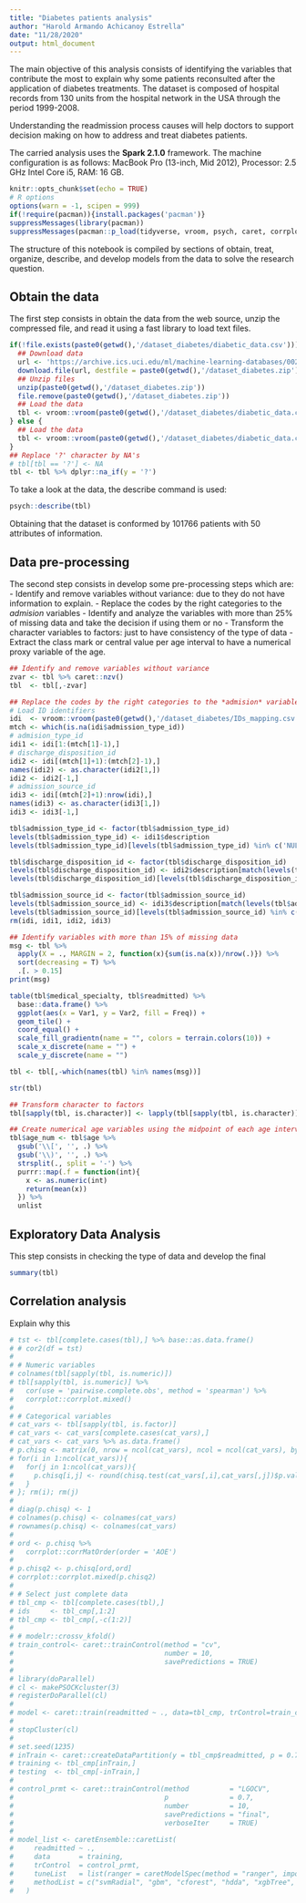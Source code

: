 ```yaml
---
title: "Diabetes patients analysis"
author: "Harold Armando Achicanoy Estrella"
date: "11/28/2020"
output: html_document
---
```


The main objective of this analysis consists of identifying the variables that contribute the most to explain why some patients reconsulted after the application of diabetes treatments. The dataset is composed of hospital records from 130 units from the hospital network in the USA through the period 1999-2008.

Understanding the readmission process causes will help doctors to support decision making on how to address and treat diabetes patients.

The carried analysis uses the **Spark 2.1.0** framework. The machine configuration is as follows: MacBook Pro (13-inch, Mid 2012), Processor: 2.5 GHz Intel Core i5, RAM: 16 GB.

```r
knitr::opts_chunk$set(echo = TRUE)
# R options
options(warn = -1, scipen = 999)
if(!require(pacman)){install.packages('pacman')}
suppressMessages(library(pacman))
suppressMessages(pacman::p_load(tidyverse, vroom, psych, caret, corrplot, fastcluster, sparklyr))
```

The structure of this notebook is compiled by sections of obtain, treat, organize, describe, and develop models from the data to solve the research question.

## Obtain the data

The first step consists in obtain the data from the web source, unzip the compressed file, and read it using a fast library to load text files.

```r
if(!file.exists(paste0(getwd(),'/dataset_diabetes/diabetic_data.csv'))){
  ## Download data
  url <- 'https://archive.ics.uci.edu/ml/machine-learning-databases/00296/dataset_diabetes.zip'
  download.file(url, destfile = paste0(getwd(),'/dataset_diabetes.zip'))
  ## Unzip files
  unzip(paste0(getwd(),'/dataset_diabetes.zip'))
  file.remove(paste0(getwd(),'/dataset_diabetes.zip'))
  ## Load the data
  tbl <- vroom::vroom(paste0(getwd(),'/dataset_diabetes/diabetic_data.csv'), delim = ',')
} else {
  ## Load the data
  tbl <- vroom::vroom(paste0(getwd(),'/dataset_diabetes/diabetic_data.csv'), delim = ',')
}
## Replace '?' character by NA's
# tbl[tbl == '?'] <- NA
tbl <- tbl %>% dplyr::na_if(y = '?')
```

To take a look at the data, the describe command is used:

```r
psych::describe(tbl)
```

Obtaining that the dataset is conformed by 101766 patients with 50 attributes of information.

## Data pre-processing

The second step consists in develop some pre-processing steps which are:
- Identify and remove variables without variance: due to they do not have information to explain.
- Replace the codes by the right categories to the *admision* variables
- Identify and analyze the variables with more than 25\% of missing data and take the decision if using them or no
- Transform the character variables to factors: just to have consistency of the type of data
- Extract the class mark or central value per age interval to have a numerical proxy variable of the age.

```r
## Identify and remove variables without variance
zvar <- tbl %>% caret::nzv()
tbl  <- tbl[,-zvar]

## Replace the codes by the right categories to the *admision* variables
# Load ID identifiers
idi  <- vroom::vroom(paste0(getwd(),'/dataset_diabetes/IDs_mapping.csv'), delim = ',')
mtch <- which(is.na(idi$admission_type_id))
# admision_type_id
idi1 <- idi[1:(mtch[1]-1),]
# discharge_disposition_id
idi2 <- idi[(mtch[1]+1):(mtch[2]-1),]
names(idi2) <- as.character(idi2[1,])
idi2 <- idi2[-1,]
# admission_source_id
idi3 <- idi[(mtch[2]+1):nrow(idi),]
names(idi3) <- as.character(idi3[1,])
idi3 <- idi3[-1,]

tbl$admission_type_id <- factor(tbl$admission_type_id)
levels(tbl$admission_type_id) <- idi1$description
levels(tbl$admission_type_id)[levels(tbl$admission_type_id) %in% c('NULL','Not Available')] <- NA

tbl$discharge_disposition_id <- factor(tbl$discharge_disposition_id)
levels(tbl$discharge_disposition_id) <- idi2$description[match(levels(tbl$discharge_disposition_id), idi2$discharge_disposition_id)]
levels(tbl$discharge_disposition_id)[levels(tbl$discharge_disposition_id) %in% c('NULL','Not Available')] <- NA

tbl$admission_source_id <- factor(tbl$admission_source_id)
levels(tbl$admission_source_id) <- idi3$description[match(levels(tbl$admission_source_id), idi3$admission_source_id)]
levels(tbl$admission_source_id)[levels(tbl$admission_source_id) %in% c('NULL','Not Available')] <- NA
rm(idi, idi1, idi2, idi3)

## Identify variables with more than 15% of missing data
msg <- tbl %>%
  apply(X = ., MARGIN = 2, function(x){sum(is.na(x))/nrow(.)}) %>%
  sort(decreasing = T) %>%
  .[. > 0.15]
print(msg)

table(tbl$medical_specialty, tbl$readmitted) %>%
  base::data.frame() %>%
  ggplot(aes(x = Var1, y = Var2, fill = Freq)) +
  geom_tile() +
  coord_equal() +
  scale_fill_gradientn(name = "", colors = terrain.colors(10)) +
  scale_x_discrete(name = "") +
  scale_y_discrete(name = "")

tbl <- tbl[,-which(names(tbl) %in% names(msg))]

str(tbl)

## Transform character to factors
tbl[sapply(tbl, is.character)] <- lapply(tbl[sapply(tbl, is.character)], as.factor)

## Create numerical age variables using the midpoint of each age interval
tbl$age_num <- tbl$age %>%
  gsub('\\[', '', .) %>%
  gsub('\\)', '', .) %>%
  strsplit(., split = '-') %>%
  purrr::map(.f = function(int){
    x <- as.numeric(int)
    return(mean(x))
  }) %>%
  unlist
```

## Exploratory Data Analysis

This step consists in checking the type of data and develop the final

```r
summary(tbl)
```

## Correlation analysis

Explain why this

```r
# tst <- tbl[complete.cases(tbl),] %>% base::as.data.frame()
# # cor2(df = tst)
# 
# # Numeric variables
# colnames(tbl[sapply(tbl, is.numeric)])
# tbl[sapply(tbl, is.numeric)] %>%
#   cor(use = 'pairwise.complete.obs', method = 'spearman') %>%
#   corrplot::corrplot.mixed()
# 
# # Categorical variables
# cat_vars <- tbl[sapply(tbl, is.factor)]
# cat_vars <- cat_vars[complete.cases(cat_vars),]
# cat_vars <- cat_vars %>% as.data.frame()
# p.chisq <- matrix(0, nrow = ncol(cat_vars), ncol = ncol(cat_vars), byrow = T)
# for(i in 1:ncol(cat_vars)){
#   for(j in 1:ncol(cat_vars)){
#     p.chisq[i,j] <- round(chisq.test(cat_vars[,i],cat_vars[,j])$p.value,3)
#   }
# }; rm(i); rm(j)
# 
# diag(p.chisq) <- 1
# colnames(p.chisq) <- colnames(cat_vars)
# rownames(p.chisq) <- colnames(cat_vars)
# 
# ord <- p.chisq %>%
#   corrplot::corrMatOrder(order = 'AOE')
# 
# p.chisq2 <- p.chisq[ord,ord]
# corrplot::corrplot.mixed(p.chisq2)
# 
# # Select just complete data
# tbl_cmp <- tbl[complete.cases(tbl),]
# ids     <- tbl_cmp[,1:2]
# tbl_cmp <- tbl_cmp[,-c(1:2)]
# 
# # modelr::crossv_kfold()
# train_control<- caret::trainControl(method = "cv",
#                                     number = 10,
#                                     savePredictions = TRUE)
# 
# library(doParallel)
# cl <- makePSOCKcluster(3)
# registerDoParallel(cl)
# 
# model <- caret::train(readmitted ~ ., data=tbl_cmp, trControl=train_control, method = "gbm")
# 
# stopCluster(cl)
# 
# set.seed(1235)
# inTrain <- caret::createDataPartition(y = tbl_cmp$readmitted, p = 0.7, list = FALSE)
# training <- tbl_cmp[inTrain,]
# testing  <- tbl_cmp[-inTrain,]
# 
# control_prmt <- caret::trainControl(method          = "LGOCV",
#                                     p               = 0.7,
#                                     number          = 10,
#                                     savePredictions = "final",
#                                     verboseIter     = TRUE)
# 
# model_list <- caretEnsemble::caretList(
#     readmitted ~ .,
#     data       = training,
#     trControl  = control_prmt,
#     tuneList   = list(ranger = caretModelSpec(method = "ranger", importance = "impurity")),
#     methodList = c("svmRadial", "gbm", "cforest", "hdda", "xgbTree", "xgbLinear")
#   )
```
